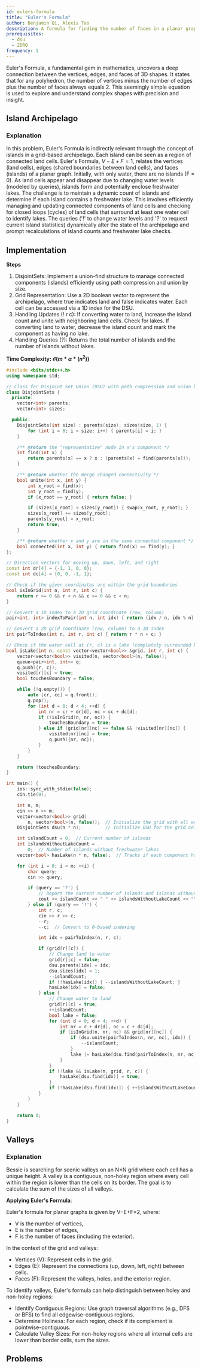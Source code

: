 ```yaml
---
id: eulers-formula
title: "Euler's Formula"
author: Benjamin Qi, Alexis Tao
description: A formula for finding the number of faces in a planar graph.
prerequisites:
  - dsu
  - 2DRQ
frequency: 1
---
```


Euler's Formula, a fundamental gem in mathematics, uncovers a deep connection between the vertices, edges, and faces of 3D shapes. It states that for any polyhedron, the number of vertices minus the number of edges plus the number of faces always equals 2. This seemingly simple equation is used to explore and understand complex shapes with precision and insight.

## Island Archipelago

<FocusProblem problem="island" />

### Explanation

In this problem, Euler's Formula is indirectly relevant through the concept of islands in a grid-based archipelago. Each island can be seen as a region of connected land cells. Euler's Formula, $V−E+F=1$, relates the vertices (land cells), edges (shared boundaries between land cells), and faces (islands) of a planar graph. Initially, with only water, there are no islands (F = 0). As land cells appear and disappear due to changing water levels (modeled by queries), islands form and potentially enclose freshwater lakes. The challenge is to maintain a dynamic count of islands and determine if each island contains a freshwater lake. This involves efficiently managing and updating connected components of land cells and checking for closed loops (cycles) of land cells that surround at least one water cell to identify lakes. The queries ('!' to change water levels and '?' to request current island statistics) dynamically alter the state of the archipelago and prompt recalculations of island counts and freshwater lake checks.

## Implementation

**Steps**
1. DisjointSets: Implement a union-find structure to manage connected components (islands) efficiently using path compression and union by size.
2. Grid Representation: Use a 2D boolean vector to represent the archipelago, where true indicates land and false indicates water. Each cell can be accessed via a 1D index for the DSU.
3. Handling Updates (! r c): If converting water to land, increase the island count and unite with neighboring land cells. Check for lakes. If converting land to water, decrease the island count and mark the component as having no lake.
4. Handling Queries (?): Returns the total number of islands and the number of islands without lakes.

**Time Complexity:  $\mathcal{O}(m * α * (n^2))$**


<LanguageSection>
<CPPSection>

```cpp
#include <bits/stdc++.h>
using namespace std;

// Class for Disjoint Set Union (DSU) with path compression and union by size
class DisjointSets {
  private:
	vector<int> parents;
	vector<int> sizes;

  public:
	DisjointSets(int size) : parents(size), sizes(size, 1) {
		for (int i = 0; i < size; i++) { parents[i] = i; }
	}

	/** @return the "representative" node in x's component */
	int find(int x) {
		return parents[x] == x ? x : (parents[x] = find(parents[x]));
	}

	/** @return whether the merge changed connectivity */
	bool unite(int x, int y) {
		int x_root = find(x);
		int y_root = find(y);
		if (x_root == y_root) { return false; }

		if (sizes[x_root] < sizes[y_root]) { swap(x_root, y_root); }
		sizes[x_root] += sizes[y_root];
		parents[y_root] = x_root;
		return true;
	}

	/** @return whether x and y are in the same connected component */
	bool connected(int x, int y) { return find(x) == find(y); }
};

// Direction vectors for moving up, down, left, and right
const int dr[4] = {-1, 1, 0, 0};
const int dc[4] = {0, 0, -1, 1};

// Check if the given coordinates are within the grid boundaries
bool isInGrid(int n, int r, int c) {
	return r >= 0 && r < n && c >= 0 && c < n;
}

// Convert a 1D index to a 2D grid coordinate (row, column)
pair<int, int> indexToPair(int n, int idx) { return {idx / n, idx % n}; }

// Convert a 2D grid coordinate (row, column) to a 1D index
int pairToIndex(int n, int r, int c) { return r * n + c; }

// Check if the water cell at (r, c) is a lake (completely surrounded by land)
bool isLake(int n, const vector<vector<bool>> &grid, int r, int c) {
	vector<vector<bool>> visited(n, vector<bool>(n, false));
	queue<pair<int, int>> q;
	q.push({r, c});
	visited[r][c] = true;
	bool touchesBoundary = false;

	while (!q.empty()) {
		auto [cr, cc] = q.front();
		q.pop();
		for (int d = 0; d < 4; ++d) {
			int nr = cr + dr[d], nc = cc + dc[d];
			if (!isInGrid(n, nr, nc)) {
				touchesBoundary = true;
			} else if (grid[nr][nc] == false && !visited[nr][nc]) {
				visited[nr][nc] = true;
				q.push({nr, nc});
			}
		}
	}

	return !touchesBoundary;
}

int main() {
	ios::sync_with_stdio(false);
	cin.tie(0);

	int n, m;
	cin >> n >> m;
	vector<vector<bool>> grid(
	    n, vector<bool>(n, false));  // Initialize the grid with all water
	DisjointSets dsu(n * n);         // Initialize DSU for the grid cells

	int islandCount = 0;  // Current number of islands
	int islandsWithoutLakeCount =
	    0;  // Number of islands without freshwater lakes
	vector<bool> hasLake(n * n, false);  // Tracks if each component has a lake

	for (int i = 0; i < m; ++i) {
		char query;
		cin >> query;

		if (query == '?') {
			// Report the current number of islands and islands without lakes
			cout << islandCount << " " << islandsWithoutLakeCount << "\n";
		} else if (query == '!') {
			int r, c;
			cin >> r >> c;
			--r;
			--c;  // Convert to 0-based indexing

			int idx = pairToIndex(n, r, c);

			if (grid[r][c]) {
				// Change land to water
				grid[r][c] = false;
				dsu.parents[idx] = idx;
				dsu.sizes[idx] = 1;
				--islandCount;
				if (!hasLake[idx]) { --islandsWithoutLakeCount; }
				hasLake[idx] = false;
			} else {
				// Change water to land
				grid[r][c] = true;
				++islandCount;
				bool lake = false;
				for (int d = 0; d < 4; ++d) {
					int nr = r + dr[d], nc = c + dc[d];
					if (isInGrid(n, nr, nc) && grid[nr][nc]) {
						if (dsu.unite(pairToIndex(n, nr, nc), idx)) {
							--islandCount;
						}
						lake |= hasLake[dsu.find(pairToIndex(n, nr, nc))];
					}
				}
				if (!lake && isLake(n, grid, r, c)) {
					hasLake[dsu.find(idx)] = true;
				}
				if (!hasLake[dsu.find(idx)]) { ++islandsWithoutLakeCount; }
			}
		}
	}

	return 0;
}
```

</CPPSection>
</LanguageSection>

## Valleys

<Problems problems="valleys" />

### Explanation

Bessie is searching for scenic valleys on an N×N grid where each cell has a unique height. A valley is a contiguous, non-holey region where every cell within the region is lower than the cells on its border. The goal is to calculate the sum of the sizes of all valleys.

**Applying Euler's Formula**:

Euler's formula for planar graphs is given by V−E+F=2, where:
- V is the number of vertices,
- E is the number of edges,
- F is the number of faces (including the exterior).

In the context of the grid and valleys:
- Vertices (V): Represent cells in the grid.
- Edges (E): Represent the connections (up, down, left, right) between cells.
- Faces (F): Represent the valleys, holes, and the exterior region.

To identify valleys, Euler's formula can help distinguish between holey and non-holey regions:
- Identify Contiguous Regions: Use graph traversal algorithms (e.g., DFS or BFS) to find all edgewise-contiguous regions.
- Determine Holiness: For each region, check if its complement is pointwise-contiguous.
- Calculate Valley Sizes: For non-holey regions where all internal cells are lower than border cells, sum the sizes.

## Problems

<Problems problems="general" />
